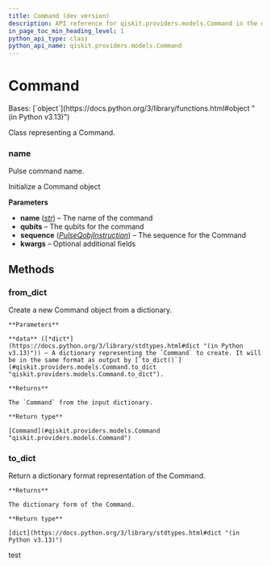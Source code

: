 ```yaml
---
title: Command (dev version)
description: API reference for qiskit.providers.models.Command in the dev version of qiskit
in_page_toc_min_heading_level: 1
python_api_type: class
python_api_name: qiskit.providers.models.Command
---
```


# Command

<Class id="qiskit.providers.models.Command" isDedicatedPage={true} github="https://github.com/Qiskit/qiskit/tree/stable/1.3/qiskit/providers/models/pulsedefaults.py#L96-L162" signature="qiskit.providers.models.Command(name, qubits=None, sequence=None, **kwargs)" modifiers="class">
  Bases: [`object`](https://docs.python.org/3/library/functions.html#object "(in Python v3.13)")

  Class representing a Command.

  ### name

  <Attribute id="qiskit.providers.models.Command.name">
    Pulse command name.
  </Attribute>

  Initialize a Command object

  **Parameters**

  *   **name** ([*str*](https://docs.python.org/3/library/stdtypes.html#str "(in Python v3.13)")) – The name of the command
  *   **qubits** – The qubits for the command
  *   **sequence** ([*PulseQobjInstruction*](qiskit.qobj.PulseQobjInstruction "qiskit.qobj.PulseQobjInstruction")) – The sequence for the Command
  *   **kwargs** – Optional additional fields

  ## Methods

  ### from\_dict

  <Function id="qiskit.providers.models.Command.from_dict" github="https://github.com/Qiskit/qiskit/tree/stable/1.3/qiskit/providers/models/pulsedefaults.py#L142-L162" signature="from_dict(data)" modifiers="classmethod">
    Create a new Command object from a dictionary.

    **Parameters**

    **data** ([*dict*](https://docs.python.org/3/library/stdtypes.html#dict "(in Python v3.13)")) – A dictionary representing the `Command` to create. It will be in the same format as output by [`to_dict()`](#qiskit.providers.models.Command.to_dict "qiskit.providers.models.Command.to_dict").

    **Returns**

    The `Command` from the input dictionary.

    **Return type**

    [Command](#qiskit.providers.models.Command "qiskit.providers.models.Command")
  </Function>

  ### to\_dict

  <Function id="qiskit.providers.models.Command.to_dict" github="https://github.com/Qiskit/qiskit/tree/stable/1.3/qiskit/providers/models/pulsedefaults.py#L128-L140" signature="to_dict()">
    Return a dictionary format representation of the Command.

    **Returns**

    The dictionary form of the Command.

    **Return type**

    [dict](https://docs.python.org/3/library/stdtypes.html#dict "(in Python v3.13)")
  </Function>
</Class>

test
